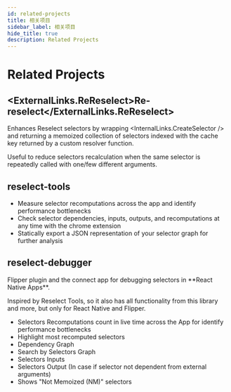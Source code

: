 ```yaml
---
id: related-projects
title: 相关项目
sidebar_label: 相关项目
hide_title: true
description: Related Projects
---
```



# Related Projects

## <ExternalLinks.ReReselect>Re-reselect</ExternalLinks.ReReselect>

Enhances Reselect selectors by wrapping <InternalLinks.CreateSelector /> and returning a memoized collection of selectors indexed with the cache key returned by a custom resolver function.

Useful to reduce selectors recalculation when the same selector is repeatedly called with one/few different arguments.

## <Link to='https://github.com/skortchmark9/reselect-tools'>reselect-tools</Link>

- Measure selector recomputations across the app and identify performance bottlenecks
- Check selector dependencies, inputs, outputs, and recomputations at any time with the chrome extension
- Statically export a JSON representation of your selector graph for further analysis

## <Link to='https://github.com/vlanemcev/reselect-debugger-flipper'>reselect-debugger</Link>

<!-- prettier-ignore -->
<Link to="https://github.com/vlanemcev/flipper-plugin-reselect-debugger">Flipper plugin</Link> and
<Link to="https://github.com/vlanemcev/reselect-debugger-flipper">the connect app</Link> for debugging selectors in **React Native Apps**.

Inspired by Reselect Tools, so it also has all functionality from this library and more, but only for React Native and Flipper.

- Selectors Recomputations count in live time across the App for identify performance bottlenecks
- Highlight most recomputed selectors
- Dependency Graph
- Search by Selectors Graph
- Selectors Inputs
- Selectors Output (In case if selector not dependent from external arguments)
- Shows "Not Memoized (NM)" selectors
